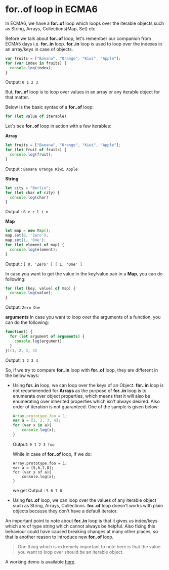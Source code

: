 # for..of loop in ECMA6

In ECMA6, we have a **for..of** loop which loops over the iterable objects such as String, Arrays, Collections(Map, Set) etc.

Before we talk about **for..of** loop, let's remember our companion from ECMA5 days i.e. **for..in** loop. **for..in** loop is used to loop over the indexes
in an array/keys in case of objects.

```Javascript
var fruits = ["Banana", "Orange", "Kiwi", "Apple"];
for (var index in fruits) {
  console.log(index);
}
```

Output: ```0
           1
           2
           3```

But, **for..of** loop is to loop over values in an array or any iterable
object for that matter.

Below is the basic syntax of a **for..of** loop:

```Javascript
for (let value of iterable)
```

Let's see **for..of** loop in action with a few iterables:

**Array**

```Javascript
let fruits = ["Banana", "Orange", "Kiwi", "Apple"];
for (let fruit of fruits) {
  console.log(fruit);
}
```

Output : ```Banana
                                         Orange
                                         Kiwi
                                         Apple```
                                         
**String**

```Javascript
let city = "Berlin";
for (let char of city) {
  console.log(char)
}
```
Output : ```B
            e
            r
            l
            i
            n```

**Map**

```Javascript
let map = new Map();
map.set(0, 'Zero');
map.set(1, 'One');
for (let element of map) {
  console.log(element);
}
```
Output : ```[ 0, 'Zero' ]
            [ 1, 'One' ]```

In case you want to get the value in the key/value pair in a **Map**, you can do following:

```Javascript
for (let [key, value] of map) {
  console.log(value);
}
```

Output: ```Zero
           One```

**arguments**
In case you want to loop over the arguments of a function, you can do the following:

```Javascript
function() {
  for (let argument of arguments) {
    console.log(argument);
  }
})(1, 2, 3, 4)
```

Output: ```1
           2
           3
           4```
           
So, if we try to compare **for..in** loop with **for..of** loop, they are different in the below ways:

* Using **for..in** loop, we can loop over the keys of an Object. **for..in** loop is not recommended for **Arrays** as the purpose of
**for..in** loop is to enumerate over object properties, which means that it will also be enumerating over inherited properties which isn't always desired. Also order of iteration is not guaranteed. One of the sample is given below:

    ```Javascript
    Array.prototype.foo = 1;
    var a = [1, 2, 3, 4];
    for (var x in a){
        console.log(x);
    }
    ```
    Output: ```0
            1
            2
            3
            foo```

    While in case of **for..of** loop, if we do:
    ```Javacript
    Array.prototype.foo = 1;
    var a = [5,6,7,8];
    for (var x of a){
        console.log(x);
    }
    ```
    we get Output : ```5
                       6
                       7
                       8```
* Using **for..of** loop, we can loop over the values of any iterable object such as String, Arrays, Collections. **for..of** loop doesn't works with plain objects because they don't have a default iterator. 

An important point to note about **for..in** loop is that it gives us index/keys which are of type string which cannot always be helpful. Also fixing this
behaviour could have caused breaking changes at many other places, so that is another reason to introduce new **for..of** loop.
           
> One thing which is extremely important to note here is that the value you want to loop over should be an 
iterable object.

A working demo is available [here](https://repl.it/@namitamalik/SeagreenLoathsomeAustralianshelduck).